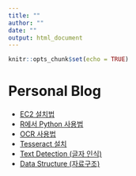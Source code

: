 ```yaml
---
title: ""
author: ""
date: ""
output: html_document
---
```


```r
knitr::opts_chunk$set(echo = TRUE)
```

# Personal Blog

- [EC2 설치법](docs/ec2/ec2.html)  
- [R에서 Python 사용법](docs/python_in_r/python_in_r.html)  
- [OCR 사용법](docs/ocr/ocr.html)  
- [Tesseract 설치](docs/ocr/tesseract_install.html)  
- [Text Detection (글자 인식)](docs/text_detection/text_detection.html)  
- [Data Structure (자료구조)](docs/personal/datastructure_n_algorithms.html)  